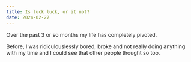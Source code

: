 ```yaml
---
title: Is luck luck, or it not?
date: 2024-02-27
---
```



Over the past 3 or so months my life has completely pivoted. 

Before, I was ridiculouslessly bored, broke and not really doing anything with my time and I could see that other people thought so too.  